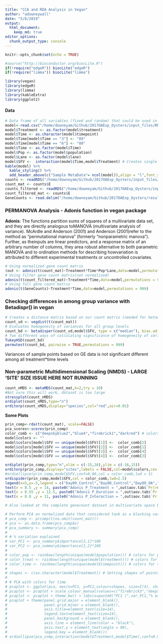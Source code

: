 ```yaml
---
title: "CCA and RDA Analysis in Vegan"
author: "adowneywall"
date: "5/6/2019"
output: 
  html_document:
    keep_md: true
editor_options: 
  chunk_output_type: console
---
```


```r
knitr::opts_chunk$set(echo = TRUE)

#source("http://bioconductor.org/biocLite.R")
if(!require("edgeR")) biocLite("edgeR")
if(!require("limma")) biocLite("limma")

library(vegan)
library(edgeR)
library(limma)
library(kableExtra)
library(ggplot2)
```

#### Data
```r
# Data frame of all variables (fixed and random) that could be used in models
model<-read.csv("/home/downeyam/Github/2017OAExp_Oysters/input_files/RNA/metadata_cvirginica_rna_meta.txt", header=TRUE)
model$Treatment <- as.factor(model$treatment)
model$Time <- as.character(model$timepoint)
model$Time[model$Time == "3"] <- "09"
model$Time[model$Time == "6"] <- "80"
model$Time <- as.factor(model$Time)
model$Pop <- as.factor(model$population)
model$Lane <- as.factor(model$lane)
model$SFV <-  interaction(model$Time,model$Treatment) # Creates single factor variable for combination of time and treatment
kable(model) %>%
  kable_styling() %>%
  add_header_above(c("Sample MetaData"= ncol(model)),align = "l",font_size = "large")
counts <- readRDS("/home/downeyam/Github/2017OAExp_Oysters/input_files/RNA/Normalized_CountMatrix/Scenario1_normalizedVoom.RData")
count_mat <- counts$E
counts_filtered <- readRDS("/home/downeyam/Github/2017OAExp_Oysters/input_files/RNA/Filter_CountMatrix/scenario1_GeneCount.RData")
count_filtered_mat <- counts$E
GeneCounts <- read.delim("/home/downeyam/Github/2017OAExp_Oysters/results/C_virginica_gene_count_final.txt",sep = " ")
```


### PERMANOVA Analysis - Adonis function in vegan package  
**Adonis**: The functions partition sums of squares of a multivariate data set, and they are directly analogous toMANOVA (multivariate analysis of variance). McArdle and Anderson (2001) and Anderson (2001)refer to the method as “permutational manova” (formerly “nonparametric manova”). Further, as theinputs are linear predictors,  and a response matrix of an arbitrary number of columns,  they area robust alternative to both parametric MANOVA and to ordination methods for describing howvariation is attributed to different experimental treatments or uncontrolled covariates.  

```r
# Using normalized gene count matrix
(out <- adonis(t(count_mat)~Treatment*Time*Pop*Lane,data=model,permutations = 999))
# Using filter gene count matrix(not normalized)
adonis(t(count_filtered_mat)~Treatment*Time,data=model,permutations = 9999)
# Using full gene count matrix
adonis(t(GeneCounts)~Treatment*Time,data=model,permutations = 999)
```

### Checking differences in among group variance with Betadispr() in vegan
```r
# Creates a distance matrix based on our count matrix (needed for betadiser function)
count_vd <- vegdist(t(count_mat))
# Evaluates homogeneity of variances for all group levels
count_bd <- betadisper(count_vd,model$SFV, type = c("median"), bias.adjust = FALSE,sqrt.dist = FALSE, add = FALSE)
# Two different ways of calculating significance of homogeneity of variances tests from betadisper function
TukeyHSD(count_bd)
permutest(count_bd, pairwise = TRUE,permutations = 999)
```
Variances of sample points based on GE data is not significant different among all treatment*time levels
  
### Non-parametric Multidimensional Scaling (NMDS)  - LARGE 'SITE' SIZE ISSUE HERE NOT RUNNING
```r
count_nMDS <- metaMDS(count_mat,k=2,try = 10)
#Not sure this will work, dataset is too large
stressplot(count_nMDS)
ordiplot(count_nMDS,type="n")
orditorp(count_nMDS,display="species",col="red",air=0.01)
```
  
**Some Plots**
```r
prin_comp<-rda(t(count_mat), scale=FALSE)
pca_scores<-scores(prin_comp)
color_comb <- c("deepskyblue2","blue4","firebrick1","darkred") # colors for population 
model$colors <- "" 
model$colors[model$SFV == unique(model$SFV)[1]] <-  color_comb[2]
model$colors[model$SFV == unique(model$SFV)[2]] <-  color_comb[1]
model$colors[model$SFV == unique(model$SFV)[3]] <-  color_comb[4]
model$colors[model$SFV == unique(model$SFV)[4]] <-  color_comb[3]

ordiplot(prin_comp,type="n",xlim = c(-15,16),ylim = c(-16,15))
orditorp(prin_comp,display="sites",labels = FALSE,col=model$colors,cex = 2,pch = 16)
#ordiellipse(prin_comp,model$SFV,conf=0.90,col = color_comb,lwd = 3)
ordispider(prin_comp,model$SFV,col = color_comb,lwd=2.5)
legend(x=5,y=-5,legend = c("Day09_Control","Day80_Control","Day09_OA","Day80_OA"),pch = 16,col=color_comb,xpd = .25)
text(x = 8.5 ,y = 14, paste0("Adonis P_Treatment = ",out$aov.tab$`Pr(>F)`[1]))
text(x = 8.55 ,y = 12.5, paste0("Adonis P_Duration = ",out$aov.tab$`Pr(>F)`[2],"*"))
text(x = 8.8 ,y = 11, paste0("Adonis P_Interaction = ",out$aov.tab$`Pr(>F)`[3]))

# Also looked at the complete genecount dataset in multivariate space but several removed loci really seemed to drive the pattern

# Perform PCA on normalized data that considered tank as a blocking variable
# pca_comp <- prcomp(t(na.omit(count_mat)))
# pca <- as.data.frame(pca_comp$x)
# pca_summary <- summary(pca_comp)
# 
# # % variation explained
# var_PC1 <- pca_summary$importance[2,1]*100
# var_PC2 <- pca_summary$importance[2,2]*100
# 
# color_pop <- rainbow(length(unique(model$population))) # colors for population 
# color_treat <- rainbow(length(unique(model$treatment))) # colors for treatment
# color_time <- rainbow(length(unique(model$timepoint))) # colors for time
# 
# shapes <- c(as.character(model$Treatment)) # Setting shapes of points based on treatment
# 
# # PCA with colors for time
# pcaplot <- ggplot(pca, aes(x=PC1, y=PC2,colour=shapes, size=I(4), shape=model$Time)) + geom_point()
# pcaplot <- pcaplot + scale_colour_manual(values=c("firebrick3","deepskyblue4")) #$color as.character(color_pca$color)c("red","blue","green")
# pcaplot <- pcaplot + theme_bw() + labs(x=paste0("PC1 (",var_PC1,"% explained)"),y=paste0("PC2 (",var_PC2,"% explained)"),colour="Treatment",shape="Day")
# pcaplot + theme(panel.grid.major = element_blank(), 
#                 panel.grid.minor = element_blank(), 
#                 axis.title=element_text(size=14),
#                 legend.text=element_text(size=14),
#                 panel.background = element_blank(), 
#                 axis.line = element_line(color = "black"), 
#                 axis.text.y = element_text(angle = 90), 
#                 legend.key = element_blank())
# ordiellipse(pca_comp,interaction(model$Treatment,model$Time),conf=0.90,col = interaction(model$Treatment,model$Time))
```

